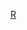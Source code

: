 {{Navbox
|name = 黄金渔场
|title = [[MBC TV|MBC]] [[文化广播 (韩国)|文化广播]] - {{link-ko|黄金渔场 (电视节目)|황금어장|黄金渔场}}
|state = {{{state|autocollapse}}}
| titlestyle = background:#FBD04E;
| groupstyle = background:#FBD04E;
|listclass = hlist
|group1 = [[黄金渔场 Radio Star|Radio Star]]
|list1 ={{Navbox subgroup
| groupstyle = background:#FBD04E;
|group1 = 现任主持
|list1 =
* {{Link-ko|金国振|김국진}}
* [[金九拉]]
* [[安英美]]
|group2 = 已退出主持
|list2 =
* [[神童 (藝人)|神童]]
* {{Link-ko|申正焕|신정환}}
* [[希澈|金希澈]]
* [[兪世潤]]
* [[圭賢]]
* [[車太鉉]]
* [[尹鍾信]]
}}
|group2 = 早期栏目
|list2 = {{Navbox subgroup
| groupstyle = width:6.5em; background:#FBD04E;
| liststyle = width:auto;
| group1 = {{Link-ko|膝盖道士|무릎팍도사}}
| list1 = 
* [[姜鎬童]]
* [[兪世潤]]
* {{Link-ko|All Lise Band|올라이즈 밴드|禹胜民}}
}}
* [[纪实剧场]]
* [[无月馆]]
}}
<noinclude>
{{collapsible option}}
[[Category:韩国电视节目模板|R]]
</noinclude>